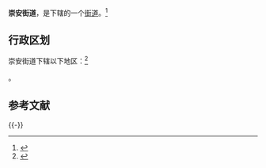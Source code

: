 {{中国乡级行政区
|景观照片文件名 = Wuyishan North Railway Station (20160120115957).jpg
|景观照片描述 = [[武夷山北站|武夷山北站]]
|汉语拼音 = 
|其他语言 = 
|其他语言名称 = 
|旧称 = 
|地名出处 = 
|位置图文件名 = 
|位置图描述 = 
|自定义图片= 
|建置时间 = 
|政府驻地 = 
|毗邻 = 
|总面积 = 
|总人口 = 
|总人口年份 = 
|户籍人口 = 
|户籍人口年份 = 
|常住人口 = 
|常住人口年份 = 
|人口密度 = 
|GDP = 
|GDP年份 = 
|邮政编码 = 
|电话区号 = 599
|官方网站 = 
|网站名称 = 
|35/07/82/001/000}}

'''崇安街道'''，是{{PRC admin/fullname|35/07/82/001/000|3}}下辖的一个[[街道办事处|街道]]。<ref>{{PRC admin/ref sgc|{{PRC admin/parent|35/07/82/001/000}}}}</ref>

== 行政区划 ==

崇安街道下辖以下地区：<ref>{{PRC admin/ref sgc|35/07/82/001/000}}</ref>

{{PRC admin/children|35/07/82/001/000}}。

== 参考文献 ==
{{Reflist}}

{{-}}
{{PRC admin/navcat|35/07/82/001/000}}

{{中华人民共和国行政区划小作品}}